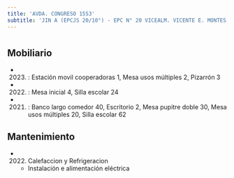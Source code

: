 ```yaml
---
title: 'AVDA. CONGRESO 1553'
subtitle: 'JIN A (EPCJS 20/10°) - EPC N° 20 VICEALM. VICENTE E. MONTES - ESEA EN DANZA MASTRAZZI CURSO VOCACIONAL DE DANZA Y EXPRESIÓN CORPORAL JUVENIL N° 10'
---
```


#


## Mobiliario

*  (2023) : Estación movil cooperadoras 1, Mesa usos múltiples 2, Pizarrón 3 

*  (2022) : Mesa inicial 4, Silla escolar 24 

*  (2021) : Banco largo comedor 40, Escritorio 2, Mesa pupitre doble 30, Mesa usos múltiples 20, Silla escolar 62 





## Mantenimiento

*  (2022) Calefaccion y Refrigeracion 
    + Instalación e alimentación eléctrica



